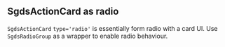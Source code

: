 ## SgdsActionCard as radio

`SgdsActionCard` `type='radio'` is essentially form radio with a card UI.
Use `SgdsRadioGroup` as a wrapper to enable radio behaviour.

<Canvas of={ActionCardStories.ActionCardAsRadio}>
  <Story of={ActionCardStories.ActionCardAsRadio} />
</Canvas>
